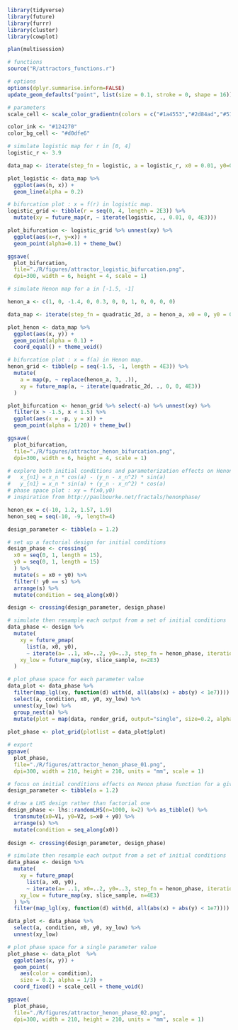 ```r
library(tidyverse)
library(future)
library(furrr)
library(cluster)
library(cowplot)

plan(multisession)

# functions
source("R/attractors_functions.r")

# options
options(dplyr.summarise.inform=FALSE)
update_geom_defaults("point", list(size = 0.1, stroke = 0, shape = 16))

# parameters
scale_cell <- scale_color_gradientn(colors = c("#1a4553","#2d84ad","#513b94"), guide = "none") 

color_ink <- "#124270"
color_bg_cell <- "#d0dfe6"

```


```r
# simulate logistic map for r in [0, 4]
logistic_r <- 3.9

data_map <- iterate(step_fn = logistic, a = logistic_r, x0 = 0.01, y0=0, iterations = 100)

plot_logistic <- data_map %>%
  ggplot(aes(n, x)) +
  geom_line(alpha = 0.2) 

# bifurcation plot : x = f(r) in logistic map.
logistic_grid <- tibble(r = seq(0, 4, length = 2E3)) %>%
  mutate(xy = future_map(r, ~ iterate(logistic, ., 0.01, 0, 4E3)))

plot_bifurcation <- logistic_grid %>% unnest(xy) %>% 
  ggplot(aes(x=r, y=x)) +
  geom_point(alpha=0.1) + theme_bw()

ggsave(
  plot_bifurcation,
  file="./R/figures/attractor_logistic_bifurcation.png",
  dpi=300, width = 6, height = 4, scale = 1)

```

```r
# simulate Henon map for a in [-1.5, -1]

henon_a <- c(1, 0, -1.4, 0, 0.3, 0, 0, 1, 0, 0, 0, 0)

data_map <- iterate(step_fn = quadratic_2d, a = henon_a, x0 = 0, y0 = 0, iterations = 1E5)

plot_henon <- data_map %>%
  ggplot(aes(x, y)) +
  geom_point(alpha = 0.1) + 
  coord_equal() + theme_void()

# bifurcation plot : x = f(a) in Henon map.
henon_grid <- tibble(p = seq(-1.5, -1, length = 4E3)) %>%
  mutate(
    a = map(p, ~ replace(henon_a, 3, .)),
    xy = future_map(a, ~ iterate(quadratic_2d, ., 0, 0, 4E3))
  )

plot_bifurcation <- henon_grid %>% select(-a) %>% unnest(xy) %>% 
  filter(x > -1.5, x < 1.5) %>% 
  ggplot(aes(x = -p, y = x)) +
  geom_point(alpha = 1/20) + theme_bw()

ggsave(
  plot_bifurcation,
  file="./R/figures/attractor_henon_bifurcation.png",
  dpi=300, width = 6, height = 4, scale = 1)

```


```r
# explore both initial conditions and parameterization effects on Henon phase function
#   x_{n1} = x_n * cos(a) - (y_n - x_n^2) * sin(a)
#   y_{n1} = x_n * sin(a) + (y_n - x_n^2) * cos(a)
# phase space plot : xy = f(x0,y0) 
# inspiration from http://paulbourke.net/fractals/henonphase/

henon_ex = c(-10, 1.2, 1.57, 1.9)
henon_seq = seq(-10, -9, length=4)

design_parameter <- tibble(a = 1.2)

# set up a factorial design for initial conditions
design_phase <- crossing(
  x0 = seq(0, 1, length = 15),
  y0 = seq(0, 1, length = 15)
  ) %>%
  mutate(s = x0 + y0) %>%
  filter(! y0 == s) %>% 
  arrange(s) %>% 
  mutate(condition = seq_along(x0))

design <- crossing(design_parameter, design_phase)

# simulate then resample each output from a set of initial conditions
data_phase <- design %>%
  mutate(
    xy = future_pmap(
      list(a, x0, y0),
      ~ iterate(a= ..1, x0=..2, y0=..3, step_fn = henon_phase, iterations = 1E5)),
    xy_low = future_map(xy, slice_sample, n=2E3)
  ) 

# plot phase space for each parameter value
data_plot <- data_phase %>% 
  filter(map_lgl(xy, function(d) with(d, all(abs(x) + abs(y) < 1e7)))) %>% 
  select(a, condition, x0, y0, xy_low) %>% 
  unnest(xy_low) %>% 
  group_nest(a) %>% 
  mutate(plot = map(data, render_grid, output="single", size=0.2, alpha=1/5))
  
plot_phase <- plot_grid(plotlist = data_plot$plot)

# export
ggsave(
  plot_phase,
  file="./R/figures/attractor_henon_phase_01.png",
  dpi=300, width = 210, height = 210, units = "mm", scale = 1)

```


```r
# focus on initial conditions effects on Henon phase function for a given value of a
design_parameter <- tibble(a = 1.2)

# draw a LHS design rather than factorial one
design_phase <- lhs::randomLHS(n=1000, k=2) %>% as_tibble() %>% 
  transmute(x0=V1, y0=V2, s=x0 + y0) %>% 
  arrange(s) %>% 
  mutate(condition = seq_along(x0)) 
  
design <- crossing(design_parameter, design_phase)

# simulate then resample each output from a set of initial conditions
data_phase <- design %>%
  mutate(
    xy = future_pmap(
      list(a, x0, y0),
      ~ iterate(a= ..1, x0=..2, y0=..3, step_fn = henon_phase, iterations = 1E5)),
    xy_low = future_map(xy, slice_sample, n=4E3)
  ) %>% 
  filter(map_lgl(xy, function(d) with(d, all(abs(x) + abs(y) < 1e7)))) 

data_plot <- data_phase %>% 
  select(a, condition, x0, y0, xy_low) %>% 
  unnest(xy_low)

# plot phase space for a single parameter value 
plot_phase <- data_plot  %>% 
  ggplot(aes(x, y)) +
  geom_point(
    aes(color = condition),
    size = 0.2, alpha = 1/3) +
  coord_fixed() + scale_cell + theme_void() 

ggsave(
  plot_phase,
  file="./R/figures/attractor_henon_phase_02.png",
  dpi=300, width = 210, height = 210, units = "mm", scale = 1)

```

